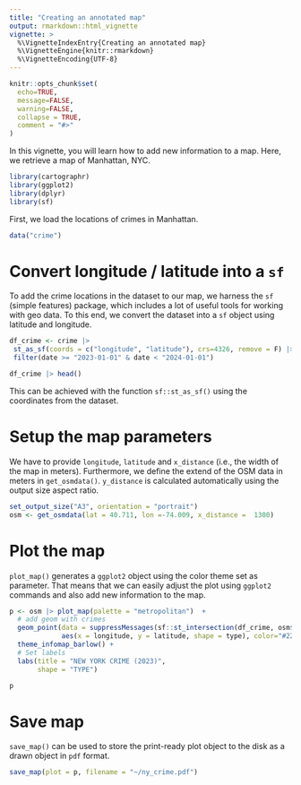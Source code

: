 ```yaml
---
title: "Creating an annotated map"
output: rmarkdown::html_vignette
vignette: >
  %\VignetteIndexEntry{Creating an annotated map}
  %\VignetteEngine{knitr::rmarkdown}
  %\VignetteEncoding{UTF-8}
---
```


```r
knitr::opts_chunk$set(
  echo=TRUE,
  message=FALSE,
  warning=FALSE,
  collapse = TRUE,
  comment = "#>"
)
```

In this vignette, you will learn how to add new information to a map. Here, we retrieve a map of Manhattan, NYC. 


```r
library(cartographr)
library(ggplot2)
library(dplyr)
library(sf)
```

First, we load the locations of crimes in Manhattan. 


```r
data("crime") 
```

# Convert longitude / latitude into a `sf`

To add the crime locations in the dataset to our map, we harness the `sf` (simple features) package, which includes a lot of useful tools for working with geo data. To this end, we convert the dataset into a `sf` object using latitude and longitude.  

```r
df_crime <- crime |> 
 st_as_sf(coords = c("longitude", "latitude"), crs=4326, remove = F) |>
 filter(date >= "2023-01-01" & date < "2024-01-01")

df_crime |> head()
```

This can be achieved with the function `sf::st_as_sf()` using the coordinates from the dataset. 

# Setup the map parameters

We have to provide `longitude`, `latitude` and `x_distance` (i.e., the width of the map in meters). Furthermore, we define the extend of the OSM data in meters in `get_osmdata()`. `y_distance` is calculated automatically using the output size aspect ratio. 

```r
set_output_size("A3", orientation = "portrait")
osm <- get_osmdata(lat = 40.711, lon =-74.009, x_distance =  1300)
```

# Plot the map

`plot_map()` generates a `ggplot2` object using the color theme set as parameter. That means that we can easily adjust the plot using `ggplot2` commands and also add new information to the map.

```r
p <- osm |> plot_map(palette = "metropolitan")  +
  # add geom with crimes
  geom_point(data = suppressMessages(sf::st_intersection(df_crime, osm$bbox |> sf::st_as_sfc())),
             aes(x = longitude, y = latitude, shape = type), color="#222424", size=2) + 
  theme_infomap_barlow() + 
  # Set labels
  labs(title = "NEW YORK CRIME (2023)",
       shape = "TYPE")

p
```

# Save map

`save_map()` can be used to store the print-ready plot object to the disk as a drawn object in `pdf` format. 

```r
save_map(plot = p, filename = "~/ny_crime.pdf")
```
